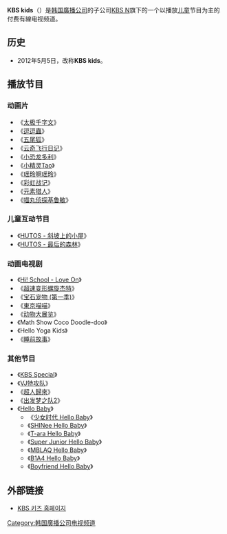{{Unreferenced|time=2022-06-11T04:14:14+00:00}}
{{TV channel}}
'''KBS kids'''（{{lang-ko|'''KBS 키즈'''}}）是[[韩国廣播公司|韩国廣播公司]]的子公司[[KBS_N|KBS N]]旗下的一个以播放[[儿童|儿童]]节目为主的付费有線电视频道。

== 历史 ==
* 2012年5月5日，改称'''KBS kids'''。

==播放节目==
===动画片===
*《[[太极千字文|太极千字文]]》
*《[[逗逗蟲|逗逗蟲]]》
*《[[五尾狐|五尾狐]]》
*《[[云奇飞行日记|云奇飞行日记]]》
*《[[小恐龙多利|小恐龙多利]]》
*《[[小精灵Tao|小精灵Tao]]》
*《[[瑶玲啊瑶玲|瑶玲啊瑶玲]]》
*《[[彩虹战记|彩虹战记]]》
*《[[元素猎人|元素猎人]]》
*《[[喵丸侦探基鲁敏|喵丸侦探基鲁敏]]》

===儿童互动节目===
*《[[HUTOS_-_斜坡上的小屋|HUTOS - 斜坡上的小屋]]》
*《[[HUTOS_-_最后的森林|HUTOS - 最后的森林]]》

===动画电视剧===
*《[[Hi!_School_-_Love_On|Hi! School - Love On]]》
*《[[超速变形螺旋杰特|超速变形螺旋杰特]]》
*《[[宝石宠物_(第一季)|宝石宠物 (第一季)]]》
*《[[東京喵喵|東京喵喵]]》
*《[[动物大展览|动物大展览]]》
*《Math Show Coco Doodle-doo》
*《Hello Yoga Kids》
*《[[睡前故事|睡前故事]]》

===其他节目===
*《[[KBS_Special|KBS Special]]》
*《[[VJ特攻队|VJ特攻队]]》
*《[[超人歸來_(韓國綜藝)|超人歸來]]》
*《[[出发梦之队2|出发梦之队2]]》
*《[[Hello_Baby|Hello Baby]]》
**《[[少女时代_Hello_Baby|少女时代 Hello Baby]]》
**《[[SHINee_Hello_Baby|SHINee Hello Baby]]》
**《[[T-ara_Hello_Baby|T-ara Hello Baby]]》
**《[[Super_Junior_Hello_Baby|Super Junior Hello Baby]]》
**《[[MBLAQ_Hello_Baby|MBLAQ Hello Baby]]》
**《[[B1A4_Hello_Baby|B1A4 Hello Baby]]》
**《[[Boyfriend_Hello_Baby|Boyfriend Hello Baby]]》

== 外部链接 ==
* [https://web.archive.org/web/20150317173245/http://www.kbsn.co.kr/kids/ KBS 키즈 홈페이지]

{{大韓民國電視頻道}}
{{KBS}}

[[Category:韩国廣播公司电视频道|Category:韩国廣播公司电视频道]]